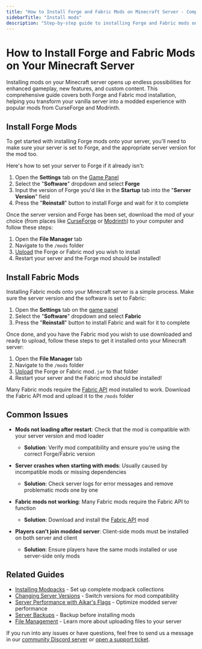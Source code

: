 ```yaml
---
title: "How to Install Forge and Fabric Mods on Minecraft Server - Complete Modding Guide"
sidebarTitle: "Install mods"
description: "Step-by-step guide to installing Forge and Fabric mods on your Minecraft server. Learn how to set up mod loaders, upload mod files, and troubleshoot common modding issues for enhanced gameplay."
---
```


# How to Install Forge and Fabric Mods on Your Minecraft Server

Installing mods on your Minecraft server opens up endless possibilities for enhanced gameplay, new features, and custom content. This comprehensive guide covers both Forge and Fabric mod installation, helping you transform your vanilla server into a modded experience with popular mods from CurseForge and Modrinth.

## Install Forge Mods

To get started with installing Forge mods onto your server, you'll need to make sure your server is set to Forge, and the appropriate server version for the mod too.

Here's how to set your server to Forge if it already isn't:
1. Open the **Settings** tab on the [Game Panel](https://game.xgamingserver.com)
2. Select the "**Software**" dropdown and select **Forge**
3. Input the version of Forge you'd like in the **Startup** tab into the "**Server Version**" field
3. Press the "**Reinstall**" button to install Forge and wait for it to complete

Once the server version and Forge has been set, download the mod of your choice (from places like [CurseForge](https://cureforge.com) or [Modrinth](https://modrinth.com)) to your computer and follow these steps: 

1. Open the **File Manager** tab
2. Navigate to the `/mods` folder
3. [Upload](../../importing-files.mdx) the Forge or Fabric mod you wish to install
4. Restart your server and the Forge mod should be installed!

## Install Fabric Mods

Installing Fabric mods onto your Minecraft server is a simple process. Make sure the server version and the software is set to Fabric:

1. Open the **Settings** tab on the [game panel](https://game.xgamingserver.com)
2. Select the "**Software**" dropdown and select **Fabric**
3. Press the "**Reinstall**" button to install Fabric and wait for it to complete

Once done, and you have the Fabric mod you wish to use downloaded and ready to upload, follow these steps to get it installed onto your Minecraft server:

1. Open the **File Manager** tab
2. Navigate to the `/mods` folder
3. [Upload](../../importing-files.mdx) the Forge or Fabric mod`.jar` to that folder
4. Restart your server and the Fabric mod should be installed!

<Note>Many Fabric mods require the [Fabric API](https://www.curseforge.com/minecraft/mc-mods/fabric-api) mod installed to work. Download the Fabric API mod and upload it to the `/mods` folder</Note>

## Common Issues

- **Mods not loading after restart**: Check that the mod is compatible with your server version and mod loader
  - **Solution**: Verify mod compatibility and ensure you're using the correct Forge/Fabric version

- **Server crashes when starting with mods**: Usually caused by incompatible mods or missing dependencies
  - **Solution**: Check server logs for error messages and remove problematic mods one by one

- **Fabric mods not working**: Many Fabric mods require the Fabric API to function
  - **Solution**: Download and install the [Fabric API](https://www.curseforge.com/minecraft/mc-mods/fabric-api) mod

- **Players can't join modded server**: Client-side mods must be installed on both server and client
  - **Solution**: Ensure players have the same mods installed or use server-side only mods

## Related Guides

- [Installing Modpacks](/games/minecraft/installing-modpacks) - Set up complete modpack collections
- [Changing Server Versions](/games/minecraft/changing-versions) - Switch versions for mod compatibility
- [Server Performance with Aikar's Flags](/games/minecraft/aikars-flags) - Optimize modded server performance
- [Server Backups](/panel/backups) - Backup before installing mods
- [File Management](/panel/importing-files) - Learn more about uploading files to your server

If you run into any issues or have questions, feel free to send us a message in our [community Discord server](https://xgamingserver.com/discord) or [open a support ticket](https://xgamingserver.com/tickets).
